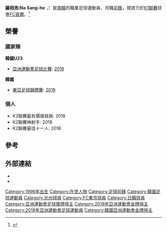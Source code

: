 {{Infobox football biography
| name= 羅相浩
| fullname = Na Sang-ho
| image = 워키 이달의 선수 6월 - 나상호.jpg
| birth_date = {{birth date and age|1996|08|12|df=yes}}
| birth_place = [[大韓民國|大韓民國]][[全羅南道|全羅南道]][[潭陽郡|潭陽郡]]
| height = 1.72 m
| currentclub = [[首爾足球會|FC首爾]]
| clubnumber = 7
| position = [[前鋒|前鋒]]
| youthyears1 = 2012–2014
| youthclubs1 = [[光州足球會|FC光州]]
| youthyears2 = 2015–2016
| youthclubs2 = [[檀國大學|檀國大學]]
| years1 = 2017–2018
| clubs1 = [[光州足球會|FC光州]]
| caps1 = 49
| goals1 = 18
| years2 = 2019–2021
| clubs2 = [[東京足球會|FC東京]]
| caps2 = 25
| goals2 = 2
| years3 = 2020
| clubs3 = → [[城南足球會|FC城南]] (外借)
| caps3 = 19
| goals3 = 7
| years4 = 2021–
| clubs4 = [[首爾足球會|FC首爾]]
| caps4 = 12
| goals4 = 4
| nationalyears1 = 2014
| nationalteam1 = [[韓國20歲以下國家足球隊|韓國U-20]]
| nationalcaps1 = 3
| nationalgoals1 = 0
| nationalyears2 = 2018
| nationalteam2 = [[韓國23歲以下國家足球隊|韓國U-23]]
| nationalcaps2 = 6
| nationalgoals2 = 1
| nationalyears3 = 2018–
| nationalteam3 = [[韓國國家男子足球隊|韓國國家男子足球隊]]
| nationalcaps3 = 14
| nationalgoals3 = 2
| pcupdate = April 30, 2021
| ntupdate = March 25, 2021
| medaltemplates = {{MedalCountry | {{KOR}} }}
{{MedalSport  | Men's [[Association_football|football]]}}
{{MedalCompetition|[[Asian_Games|Asian Games]]}}
{{MedalGold|[[2018_Asian_Games|2018 Jakarta-Palembang]]|[[Football_at_the_2018_Asian_Games_–_Men's_tournament|Team]]}}
}}

'''羅相浩'''('''Na Sang-ho''' {{Ko-hhrm|나상호}}，{{bd|1996年8月12日||}}）是[[南韓|南韓]]的職業足球運動員，司職[[前鋒|前鋒]]，現效力於[[K1聯賽|K1聯賽]]球會[[首爾足球會|FC首爾]]。<ref>{{cite web|url=https://int.soccerway.com/players/sang-ho-na/447857/|title=Korea Republic – Sang-Ho Na – Profile with news, career statistics and history – Soccerway|website=us.soccerway.com|access-date=2021-01-19|archive-date=2019-12-02|archive-url=https://web.archive.org/web/20191202070102/https://int.soccerway.com/players/sang-ho-na/447857/|dead-url=no}}</ref> 

==榮譽==
===國家隊===
'''韓國U23'''
*[[亞洲運動會足球比賽|亞洲運動會足球比賽]]: [[2018年亞洲運動會男子足球比賽|2018]]

'''韓國'''
*[[東亞足球錦標賽|東亞足球錦標賽]]: [[2019年東亞足球錦標賽|2019]]

===個人===
*K2聯賽最有價值球員: 2018
*K2聯賽神射手: 2018
*K2聯賽最佳十一人: 2018

==參考==
{{Reflist}}

==外部連結==
*{{J.League player}}
* {{K League player|20170096}}

[[Category:1996年出生|Category:1996年出生]]
[[Category:在世人物|Category:在世人物]]
[[Category:足球前鋒|Category:足球前鋒]]
[[Category:韓國足球運動員|Category:韓國足球運動員]]
[[Category:光州球員|Category:光州球員]]
[[Category:FC東京球員|Category:FC東京球員]]
[[Category:日職球員|Category:日職球員]]
[[Category:亞洲運動會足球獎牌得主|Category:亞洲運動會足球獎牌得主]]
[[Category:2018年亞洲運動會金牌得主|Category:2018年亞洲運動會金牌得主]]
[[Category:2018年亞洲運動會足球運動員|Category:2018年亞洲運動會足球運動員]]
[[Category:韓國亞洲運動會金牌得主|Category:韓國亞洲運動會金牌得主]]